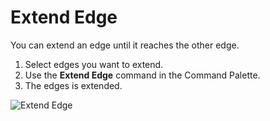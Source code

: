 
<Reference shortcut="" command="Extend Edge" button="" />

# Extend Edge

You can extend an edge until it reaches the other edge.

1. Select edges you want to extend.
2. Use the **Extend Edge** command in the Command Palette.
3. The edges is extended.

![Extend Edge](/img/extend-edge.gif)



